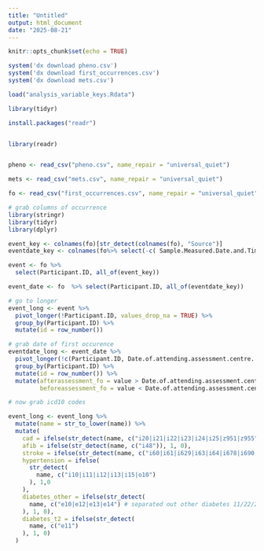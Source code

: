 ```yaml
---
title: "Untitled"
output: html_document
date: "2025-08-21"
---
```


```r
knitr::opts_chunk$set(echo = TRUE)
```

```r
system('dx download pheno.csv')
system('dx download first_occurrences.csv')
system('dx download mets.csv')

load("analysis_variable_keys.Rdata")

library(tidyr)

install.packages("readr")


library(readr)


pheno <- read_csv("pheno.csv", name_repair = "universal_quiet")

mets <- read_csv("mets.csv", name_repair = "universal_quiet")

fo <- read_csv("first_occurrences.csv", name_repair = "universal_quiet") 
```

```r
# grab columns of occurrence
library(stringr)
library(tidyr)
library(dplyr)

event_key <- colnames(fo)[str_detect(colnames(fo), "Source")]
eventdate_key <- colnames(fo%>% select(-c( Sample.Measured.Date.and.Time...Instance.0)))[str_detect(colnames(fo%>% select(-c(Sample.Measured.Date.and.Time...Instance.0))), "Date")]

event <- fo %>%
  select(Participant.ID, all_of(event_key))

event_date <- fo  %>% select(Participant.ID, all_of(eventdate_key))

# go to longer
event_long <- event %>%
  pivot_longer(!Participant.ID, values_drop_na = TRUE) %>%
  group_by(Participant.ID) %>%
  mutate(id = row_number())

# grab date of first occurence
eventdate_long <- event_date %>%
  pivot_longer(!c(Participant.ID, Date.of.attending.assessment.centre...Instance.0), values_drop_na = TRUE) %>%
  group_by(Participant.ID) %>%
  mutate(id = row_number()) %>%
  mutate(afterassessment_fo = value > Date.of.attending.assessment.centre...Instance.0,
         beforeassessment_fo = value < Date.of.attending.assessment.centre...Instance.0)

# now grab icd10 codes

event_long <- event_long %>%
  mutate(name = str_to_lower(name)) %>%
  mutate(
    cad = ifelse(str_detect(name, c("i20|i21|i22|i23|i24|i25|z951|z955")),1,0),
    afib = ifelse(str_detect(name, c("i48")), 1, 0),
    stroke = ifelse(str_detect(name, c("i60|i61|i629|i63|i64|i678|i690|i693|g951|h341|h342|s066")),1,0),
    hypertension = ifelse(
      str_detect(
        name, c("i10|i11|i12|i13|i15|o10")
      ), 1,0
    ),
    diabetes_other = ifelse(str_detect(
      name, c("e10|e12|e13|e14") # separated out other diabetes 11/22/23
    ), 1, 0),
    diabetes_t2 = ifelse(str_detect(
      name, c("e11")
    ), 1, 0)
  )
```




